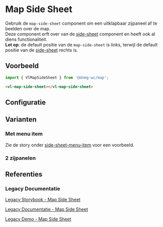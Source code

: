 
# Map Side Sheet

Gebruik de `map-side-sheet` component om een uitklapbaar zijpaneel af te beelden over de map.<br/>
Deze component erft over van de [side-sheet](/docs/components-side-sheet--side-sheet-default) component en heeft ook al diens functionaliteit.<br/>
**Let op**: de default positie van de `map-side-sheet` is links, terwijl de default positie van de
[side-sheet](/docs/components-side-sheet--side-sheet-default) rechts is.


## Voorbeeld

```js
import { VlMapSideSheet } from '@domg-wc/map';
```

```html
<vl-map-side-sheet></vl-map-side-sheet>
```

<Canvas of={VlMapSideSheetStories.MapSideSheetDefault} />


## Configuratie

<ArgTypes of={VlMapSideSheetStories.MapSideSheetDefault} />


## Varianten

### Met menu item

Zie de story onder [side-sheet-menu-item](/docs/map-side-sheet-side-sheet-menu-item--documentatie) voor een voorbeeld.

### 2 zijpanelen

<Canvas of={VlMapSideSheetStories.MapSideSheetDual} />


## Referenties

### Legacy Documentatie

[Legacy Storybook - Map Side Sheet](https://webcomponenten.omgeving.vlaanderen.be/storybook/?path=/docs/custom-elements-vl-map-vl-map-side-sheet--default)

[Legacy Documentatie - Map Side Sheet](https://webcomponenten.omgeving.vlaanderen.be/doc/VlMapSideSheet.html)

[Legacy Demo - Map Side Sheet](https://webcomponenten.omgeving.vlaanderen.be/demo/vl-map-side-sheet.html)

